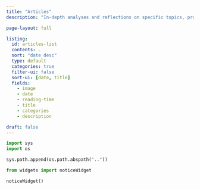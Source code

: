 ```yaml
---
title: "Articles"
description: "In-depth analyses and reflections on specific topics, providing detailed insights and perspectives."

page-layout: full

listing:
  id: articles-list
  contents: .
  sort: "date desc"
  type: default
  categories: true
  filter-ui: false
  sort-ui: [date, title]
  fields: 
    - image
    - date
    - reading-time
    - title
    - categories
    - description

draft: false
---
```


```python
import sys
import os

sys.path.append(os.path.abspath(".."))

from widgets import noticeWidget
```

```python
noticeWidget()
```

::: {#articles-list}
:::